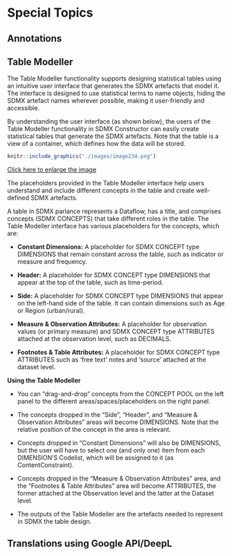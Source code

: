 # Special Topics {#special-topics}

## Annotations

## Table Modeller {#table-modeller}

The Table Modeller functionality supports designing statistical tables using an intuitive user interface that generates the SDMX artefacts that model it. The interface is designed to use statistical terms to name objects, hiding the SDMX artefact names wherever possible, making it user-friendly and accessible.

By understanding the user interface (as shown below), the users of the Table Modeller functionality in SDMX Constructor can easily create statistical tables that generate the SDMX artefacts. Note that the table is a view of a container, which defines how the data will be stored. 
 
```r
knitr::include_graphics("./images/image234.png")
```
[Click here to enlarge the image](images/image234.png)

The placeholders provided in the Table Modeller interface help users understand and include different concepts in the table and create well-defined SDMX artefacts.

A table in SDMX parlance represents a Dataflow, has a title, and comprises concepts (SDMX CONCEPTS) that take different roles in the table. The Table Modeller interface has various placeholders for the concepts, which are:

-	**Constant Dimensions:** A placeholder for SDMX CONCEPT type DIMENSIONS that remain constant across the table, such as indicator or measure and frequency.

-	**Header:** A placeholder for SDMX CONCEPT type DIMENSIONS that appear at the top of the table, such as time-period.

-	**Side:** A placeholder for SDMX CONCEPT type DIMENSIONS that appear on the left-hand side of the table. It can contain dimensions such as Age or Region (urban/rural).

-	**Measure & Observation Attributes:** A placeholder for observation values (or primary measure) and SDMX CONCEPT type ATTRIBUTES attached at the observation level, such as DECIMALS.

-	**Footnotes & Table Attributes:** A placeholder for SDMX CONCEPT type ATTRIBUTES such as ‘free text’ notes and ‘source’ attached at the dataset level.

**Using the Table Modeller**

-	You can “drag-and-drop” concepts from the CONCEPT POOL on the left panel to the different areas/spaces/placeholders on the right panel.

-	The concepts dropped in the “Side”, “Header”, and “Measure & Observation Attributes” areas will become DIMENSIONS. Note that the relative position of the concept in the area is relevant.

-	Concepts dropped in “Constant Dimensions” will also be DIMENSIONS, but the user will have to select one (and only one) item from each DIMENSION’S Codelist, which will be assigned to it (as ContentConstraint).

-	Concepts dropped in the “Measure & Observation Attributes” area, and the “Footnotes & Table Attributes” area will become ATTRIBUTES, the former attached at the Observation level and the latter at the Dataset level.

-	The outputs of the Table Modeller are the artefacts needed to represent in SDMX the table design.


## Translations using Google API/DeepL

